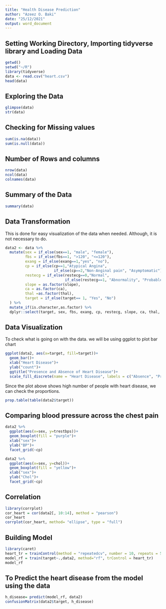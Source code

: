 ```yaml
---
title: "Health Disease Prediction"
author: "Azeez O. Baki"
date: "25/12/2021"
output: word_document
---
```

## Setting Working Directory, Importing tidyverse library and Loading Data
```r
getwd()
setwd("~/R")
library(tidyverse)
data <- read.csv("heart.csv")
head(data)
```

## Exploring the Data
```r
glimpse(data)
str(data)
```

## Checking for Missing values
```r
sum(is.na(data))
sum(is.null(data))
```
## Number of Rows and columns
```r
nrow(data)
ncol(data)
colnames(data)
```
## Summary of the Data
```r
summary(data)
```

## Data Transformation
This is done for easy visualization of the data when needed. Although, it is not necessary to do.
```r
data2 <- data %>% 
  mutate(sex = if_else(sex==1, "male", "female"),
         fbs = if_else(fbs==1, ">120", "<=120"),
         exang = if_else(exang==1,"yes", "no"),
         cp = if_else(cp==1,"Atypical Angina",
                      if_else(cp==2,"Non-Anginal pain", "Asymptomatic")),
         restecg = if_else(restecg==0,"Normal",
                           if_else(restecg==1, "Abnormality", "Probable or Definite")),
         slope = as.factor(slope),
         ca = as.factor(ca),
         thal =as.factor(thal),
         target = if_else(target== 1, "Yes", "No")
  ) %>% 
  mutate_if(is.character,as.factor) %>% 
  dplyr::select(target, sex, fbs, exang, cp, restecg, slope, ca, thal, everything())
```

## Data Visualization
To check what is going on with the data. we will be using ggplot to plot bar chart
```r
ggplot(data2, aes(x=target, fill=target))+
  geom_bar()+
  xlab("Heart Disease")+
  ylab("count")+
  ggtitle("Presence and Absence of Heart Disease")+
  scale_fill_discrete(name = "Heart Disease", labels = c("Absence", "Presence"))

```
 
 Since the plot above shows high number of people with heart disease, we can check the proportions.
```r
prop.table(table(data2$target))
```
 
## Comparing blood pressure across the chest pain
```r
data2 %>% 
  ggplot(aes(x=sex, y=trestbps))+
  geom_boxplot(fill = "purple")+
  xlab("sex")+
  ylab("BP")+
  facet_grid(~cp)
```
```r
data2 %>% 
  ggplot(aes(x=sex, y=chol))+
  geom_boxplot(fill = "yellow")+
  xlab("sex")+
  ylab("Chol")+
  facet_grid(~cp)
```

## Correlation
```r
library(corrplot)
cor_heart = cor(data2[, 10:14], method = "pearson")
cor_heart
corrplot(cor_heart, method= "ellipse", type = "full")
```
## Building Model

```r
library(caret)
heart_tr = trainControl(method = "repeatedcv", number = 10, repeats = 5)
model_rf = train(target~.,data2, method="rf", trControl = heart_tr)
model_rf
```

## To Predict the heart disease from the model using the data
```r
h_disease= predict(model_rf, data2) 
confusionMatrix(data2$target, h_disease)
```










